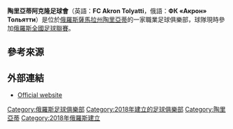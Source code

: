 {{Infobox football club
| clubname = 阿克隆
| image = 
| fullname = Football Club Akron Tolyatti
| nickname = 
| founded = 2018年
| dissolved = 
| ground = 
| capacity = 
| website = https://fcakron.ru/
| chairman = Ivan Kireyev
| manager = Vladimir Jăpălău
| league = [[俄羅斯全國足球聯賽|俄羅斯全國足球聯賽]]<ref name="1920season">{{cite web|publisher=Russian Professional Football League|url=https://www.pfl-russia.com/press-center/news/11438/|title=ИТОГИ ИСПОЛКОМА РФС|date=15 May 2020|language=ru}}</ref>
| season = 2021-22
| position = [[俄甲|俄甲]]，第 9 位
| pattern_la1 = _wurzburger1819h
| pattern_b1 = _wurzburger1819h
| pattern_ra1 = _wurzburger1819h
| pattern_sh1 = _jakoturin1819rw
| pattern_so1 = _jakolazio19rw
| leftarm1 = FF0000
| body1 = FF0000
| rightarm1 = FF0000
| shorts1 = FF0000
| socks1 = FF0000
| pattern_la2 = _jakoprestige1920b
| pattern_b2 = _jakoprestige1920b
| pattern_ra2 = _jakoprestige1920b
| pattern_sh2 = _jakoturin1819bw
| pattern_so2 = _jakolazio19bw
| leftarm2 = 000000
| body2 = 000000
| rightarm2 = 000000
| shorts2 = 000000
| socks2 = 000000
| pattern_la3 = _rubin1920t
| pattern_b3 = _rubin1920t
| pattern_ra3 = _rubin1920t
| pattern_sh3 = _rubin1920t
| pattern_so3 = _rubin1920t
| leftarm3 = FFFFFF
| body3 = FFFFFF
| rightarm3 = FFFFFF
| shorts3 = FFFFFF
| socks3 = FFFFFF
}}

'''陶里亞蒂阿克隆足球會'''（英語：'''FC Akron Tolyatti'''，俄語：'''ФК «Акрон» Тольятти'''）是位於[[俄羅斯|俄羅斯]][[薩馬拉州|薩馬拉州]][[陶里亞蒂|陶里亞蒂]]的一家職業足球俱樂部，球隊現時參加[[俄羅斯全國足球聯賽|俄羅斯全國足球聯賽]]。

== 參考來源 ==
<references />

== 外部連結 ==
*[https://vk.com/fcakron Official website] {{ru icon}}

[[Category:俄羅斯足球俱樂部|Category:俄羅斯足球俱樂部]]
[[Category:2018年建立的足球俱樂部|Category:2018年建立的足球俱樂部]]
[[Category:陶里亞蒂|Category:陶里亞蒂]]
[[Category:2018年俄羅斯建立|Category:2018年俄羅斯建立]]
{{俄甲联赛球队}}